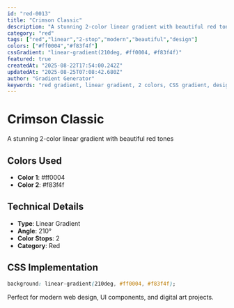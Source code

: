 ```yaml
---
id: "red-0013"
title: "Crimson Classic"
description: "A stunning 2-color linear gradient with beautiful red tones"
category: "red"
tags: ["red","linear","2-stop","modern","beautiful","design"]
colors: ["#ff0004","#f83f4f"]
cssGradient: "linear-gradient(210deg, #ff0004, #f83f4f)"
featured: true
createdAt: "2025-08-22T17:54:00.242Z"
updatedAt: "2025-08-25T07:08:42.680Z"
author: "Gradient Generator"
keywords: "red gradient, linear gradient, 2 colors, CSS gradient, design, #ff0004, #f83f4f"
---
```


# Crimson Classic

A stunning 2-color linear gradient with beautiful red tones

## Colors Used
- **Color 1**: #ff0004
- **Color 2**: #f83f4f

## Technical Details
- **Type**: Linear Gradient
- **Angle**: 210°
- **Color Stops**: 2
- **Category**: Red

## CSS Implementation
```css
background: linear-gradient(210deg, #ff0004, #f83f4f);
```

Perfect for modern web design, UI components, and digital art projects.
